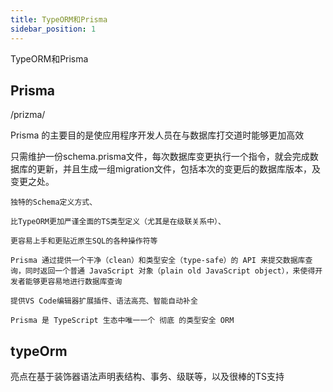 ```yaml
---
title: TypeORM和Prisma
sidebar_position: 1
---
```


TypeORM和Prisma
## Prisma
/prizma/

Prisma 的主要目的是使应用程序开发人员在与数据库打交道时能够更加高效

只需维护一份schema.prisma文件，每次数据库变更执行一个指令，就会完成数据库的更新，并且生成一组migration文件，包括本次的变更后的数据库版本，及变更之处。
```
独特的Schema定义方式、

比TypeORM更加严谨全面的TS类型定义（尤其是在级联关系中）、

更容易上手和更贴近原生SQL的各种操作符等

Prisma 通过提供一个干净（clean）和类型安全（type-safe）的 API 来提交数据库查询，同时返回一个普通 JavaScript 对象（plain old JavaScript object），来使得开发者能够更容易地进行数据库查询

提供VS Code编辑器扩展插件、语法高亮、智能自动补全

Prisma 是 TypeScript 生态中唯一一个 彻底 的类型安全 ORM
```

## typeOrm
亮点在基于装饰器语法声明表结构、事务、级联等，以及很棒的TS支持